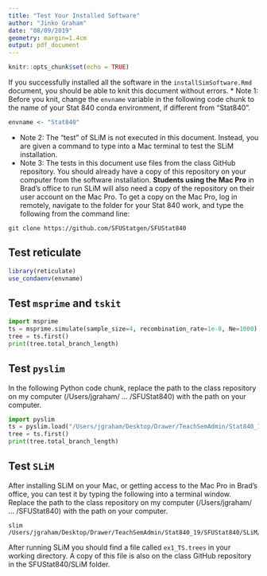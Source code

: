 ```yaml
---
title: "Test Your Installed Software"
author: "Jinko Graham"
date: "08/09/2019"
geometry: margin=1.4cm
output: pdf_document
---
```


```r
knitr::opts_chunk$set(echo = TRUE)
```


If you successfully installed all the software 
in the `installSimSoftware.Rmd` document, you 
should be able to knit this document without 
errors. 
* Note 1: Before you knit, change the `envname`
variable in the following code chunk to the 
name of your Stat 840 conda environment, 
if different from "Stat840".
```r
envname <- "Stat840"
```
* Note 2: The "test" of SLiM is not executed
in this document. Instead, you are given 
a command to type into a Mac
terminal to test the SLiM installation.
* Note 3: The tests in this document use files from the 
class GitHub repository. You should already have a copy 
of this repository on your computer from the software installation. 
**Students
using the Mac Pro** in Brad's office to run SLiM will also 
need a copy of the repository on their user account on the Mac Pro.
To get a copy on the Mac Pro, log in
remotely, navigate to the folder for your Stat 840 work,
and type the following from the command line:

```
git clone https://github.com/SFUStatgen/SFUStat840
```


## Test reticulate

```r
library(reticulate)
use_condaenv(envname)
```

## Test `msprime` and `tskit`

```python
import msprime
ts = msprime.simulate(sample_size=4, recombination_rate=1e-8, Ne=1000)
tree = ts.first()
print(tree.total_branch_length)
```


## Test `pyslim`

In the following Python code chunk, replace the path to the 
class repository on my computer (/Users/jgraham/ ... /SFUStat840) 
with the path on your computer.

```python
import pyslim
ts = pyslim.load("/Users/jgraham/Desktop/Drawer/TeachSemAdmin/Stat840_19/SFUStat840/SLiM/ex1_TS.trees")
tree = ts.first()
print(tree.total_branch_length)
```


## Test `SLiM`

After installing SLiM on your Mac, or getting access to
the Mac Pro in Brad's office, you
can test it by typing the following into a
terminal window.
Replace the path to the 
class repository on my computer (/Users/jgraham/ ... /SFUStat840) 
with the path on your computer.

```
slim /Users/jgraham/Desktop/Drawer/TeachSemAdmin/Stat840_19/SFUStat840/SLiM/HallerExample.txt
```

After running SLiM you should find a file called `ex1_TS.trees` in your working directory. A copy of this file is also on the class GitHub repository
in the SFUStat840/SLiM folder.
